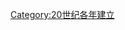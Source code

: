 {{estcat|193|2|1929|1940}}
{{Commons cat|1932 establishments}}
[[Category:20世纪各年建立|Category:20世纪各年建立]]